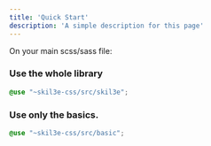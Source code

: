 ```yaml
---
title: 'Quick Start'
description: 'A simple description for this page'
---
```


On your main scss/sass file:
### Use the whole library

```scss
@use "~skil3e-css/src/skil3e";
```
### Use only the basics.

```scss
@use "~skil3e-css/src/basic";
```

